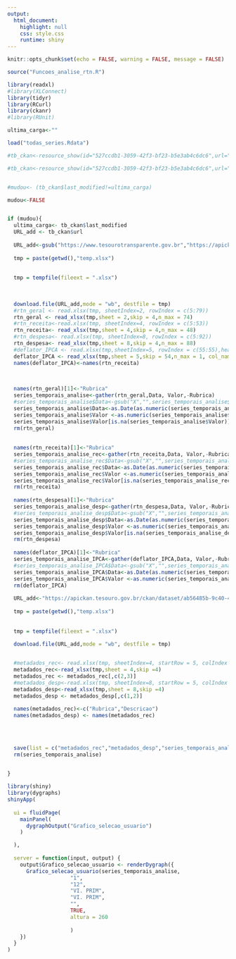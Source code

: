 ```yaml
---
output: 
  html_document:
    highlight: null
    css: style.css
    runtime: shiny
---
```


```r
knitr::opts_chunk$set(echo = FALSE, warning = FALSE, message = FALSE)
```

```r
source("Funcoes_analise_rtn.R")

```

```r
library(readxl)
#library(XLConnect)
library(tidyr)
library(RCurl)
library(ckanr)
#library(RUnit)

ultima_carga<-""

load("todas_series.Rdata")

#tb_ckan<-resource_show(id="527ccdb1-3059-42f3-bf23-b5e3ab4c6dc6",url="http://www.tesourotransparente.gov.br/ckan")

#tb_ckan<-resource_show(id="527ccdb1-3059-42f3-bf23-b5e3ab4c6dc6",url="https://apickan.tesouro.gov.br/ckan")


#mudou<- (tb_ckan$last_modified!=ultima_carga)

mudou<-FALSE


if (mudou){
  ultima_carga<- tb_ckan$last_modified
  URL_add <- tb_ckan$url
  
  URL_add<-gsub("https://www.tesourotransparente.gov.br","https://apickan.tesouro.gov.br",URL_add)
  
  tmp = paste(getwd(),"temp.xlsx")
  
  
  tmp = tempfile(fileext = ".xlsx")
  
  
  
  download.file(URL_add,mode = "wb", destfile = tmp)
  #rtn_geral <- read.xlsx(tmp, sheetIndex=2, rowIndex = c(5:79))
  rtn_geral <- read_xlsx(tmp,sheet = 2,skip = 4,n_max = 74)
  #rtn_receita<-read.xlsx(tmp, sheetIndex=4, rowIndex = c(5:53))
  rtn_receita<- read_xlsx(tmp,sheet = 4,skip = 4,n_max = 48)
  #rtn_despesa<- read.xlsx(tmp, sheetIndex=8, rowIndex = c(5:92))
  rtn_despesa<- read_xlsx(tmp,sheet = 8,skip = 4,n_max = 88)
  #deflator_IPCA <- read.xlsx(tmp,sheetIndex=5, rowIndex = c(55:55),header=FALSE) #vai ser sempre a última linha de receita + 2
  deflator_IPCA <- read_xlsx(tmp,sheet = 5,skip = 54,n_max = 1, col_names = FALSE)
  names(deflator_IPCA)<-names(rtn_receita)
  
  

  names(rtn_geral)[1]<-"Rubrica"
  series_temporais_analise<-gather(rtn_geral,Data, Valor,-Rubrica)
  #series_temporais_analise$Data<-gsub("X","",series_temporais_analise$Data)
  series_temporais_analise$Data<-as.Date(as.numeric(series_temporais_analise$Data), origin="1899-12-30")
  series_temporais_analise$Valor <-as.numeric(series_temporais_analise$Valor)
  series_temporais_analise$Valor[is.na(series_temporais_analise$Valor)]<-0
  rm(rtn_geral)
  
  
  names(rtn_receita)[1]<-"Rubrica"
  series_temporais_analise_rec<-gather(rtn_receita,Data, Valor,-Rubrica)
  #series_temporais_analise_rec$Data<-gsub("X","",series_temporais_analise_rec$Data)
  series_temporais_analise_rec$Data<-as.Date(as.numeric(series_temporais_analise_rec$Data), origin="1899-12-30")
  series_temporais_analise_rec$Valor <-as.numeric(series_temporais_analise_rec$Valor)
  series_temporais_analise_rec$Valor[is.na(series_temporais_analise_rec$Valor)]<-0
  rm(rtn_receita)
  
  names(rtn_despesa)[1]<-"Rubrica"
  series_temporais_analise_desp<-gather(rtn_despesa,Data, Valor,-Rubrica)
  #series_temporais_analise_desp$Data<-gsub("X","",series_temporais_analise_desp$Data)
  series_temporais_analise_desp$Data<-as.Date(as.numeric(series_temporais_analise_desp$Data), origin="1899-12-30")
  series_temporais_analise_desp$Valor <-as.numeric(series_temporais_analise_desp$Valor)
  series_temporais_analise_desp$Valor[is.na(series_temporais_analise_desp$Valor)]<-0
  rm(rtn_despesa)
  
  names(deflator_IPCA)[1]<-"Rubrica"
  series_temporais_analise_IPCA<-gather(deflator_IPCA,Data, Valor,-Rubrica)
  #series_temporais_analise_IPCA$Data<-gsub("X","",series_temporais_analise_IPCA$Data)
  series_temporais_analise_IPCA$Data<-as.Date(as.numeric(series_temporais_analise_IPCA$Data), origin="1899-12-30")
  series_temporais_analise_IPCA$Valor <-as.numeric(series_temporais_analise_IPCA$Valor)
  rm(deflator_IPCA)
  
  URL_add<-"https://apickan.tesouro.gov.br/ckan/dataset/ab56485b-9c40-4efb-8563-9ce3e1973c4b/resource/7a535375-4e15-4ebb-bb49-25daf05330bb/download/Metadados---NFGC.xlsx"
  
  tmp = paste(getwd(),"temp.xlsx")
  
  
  tmp = tempfile(fileext = ".xlsx")
  
  download.file(URL_add,mode = "wb", destfile = tmp)


  #metadados_rec<- read.xlsx(tmp, sheetIndex=4, startRow = 5, colIndex = c(2,3))
  metadados_rec<-read_xlsx(tmp,sheet = 4,skip =4)
  metadados_rec <- metadados_rec[,c(2,3)]
  #metadados_desp<-read.xlsx(tmp, sheetIndex=8, startRow = 5, colIndex = c(1,2))
  metadados_desp<-read_xlsx(tmp,sheet = 8,skip =4)
  metadados_desp <- metadados_desp[,c(1,2)]
  
  names(metadados_rec)<-c("Rubrica","Descricao")
  names(metadados_desp) <- names(metadados_rec)

  
  
  
  save(list = c("metadados_rec","metadados_desp","series_temporais_analise_IPCA", "series_temporais_analise_desp","series_temporais_analise_rec","series_temporais_analise","ultima_carga" ),file = "todas_series.Rdata")
  rm(series_temporais_analise)
  

}


```

```r
library(shiny)
library(dygraphs)
shinyApp(
  
  ui = fluidPage(
    mainPanel(
      dygraphOutput("Grafico_selecao_usuario")
    )

  ),
  
  server = function(input, output) {
    output$Grafico_selecao_usuario <- renderDygraph({
      Grafico_selecao_usuario(series_temporais_analise,
                    "1",
                    "12",
                    "VI. PRIM",
                    "VI. PRIM",
                    "",
                    TRUE,
                    altura = 260
                    
                    )
    })
  }
)

```